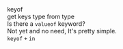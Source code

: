 

<section>
  <SectionTitle level="4">keyof</SectionTitle>
  <div className="fragment fade-in">get keys type from type</div>
</section>

<section>
  <PreCode
    code={fs.readFileSync(__dirname + '/keyof.ts')}
    language="typescript"
  ></PreCode>
</section>

<section>
  <div>
    Is there a <code>valueof</code> keyword?
  </div>
  <div className="fragment fade-in">
    Not yet and no need, It&apos;s pretty simple.
    <div className="fragment fade-in">
      <PreCode
        code={fs.readFileSync(__dirname + '/valueof.ts')}
        language="typescript"
      ></PreCode>
    </div>
  </div>
</section>

<section>
  <div>
    <code>keyof</code>
    <code>+</code>
    <code>in</code>
  </div>
  <div className="fragment fade-in">
    <PreCode
      code={fs.readFileSync(__dirname + '/in.ts')}
      language="typescript"
    ></PreCode>
  </div>
</section>
